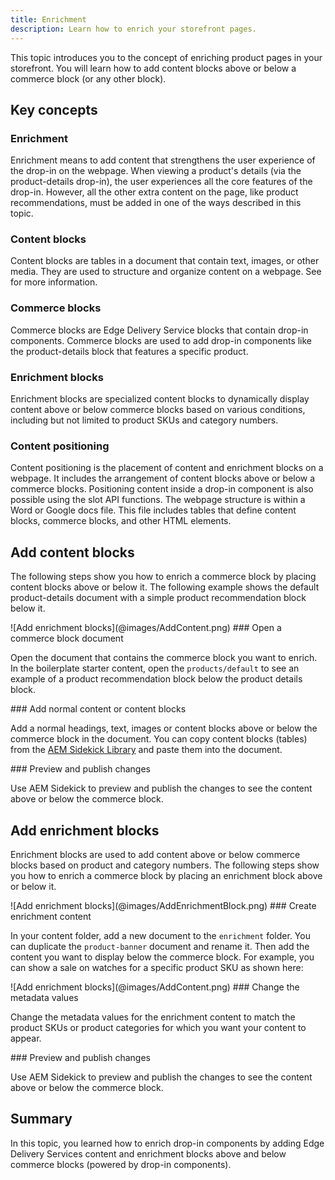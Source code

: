 ```yaml
---
title: Enrichment
description: Learn how to enrich your storefront pages.
---
```



This topic introduces you to the concept of enriching product pages in your storefront. You will learn how to add content blocks above or below a commerce block (or any other block).

## Key concepts

<Vocabulary>

### Enrichment

Enrichment means to add content that strengthens the user experience of the drop-in on the webpage. When viewing a product's details (via the product-details drop-in), the user experiences all the core features of the drop-in. However, all the other extra content on the page, like product recommendations, must be added in one of the ways described in this topic.

### Content blocks

Content blocks are tables in a document that contain text, images, or other media. They are used to structure and organize content on a webpage. See <Link href="https://www.aem.live/developer/block-collection" text="Block collection" /> for more information.

### Commerce blocks

Commerce blocks are Edge Delivery Service blocks that contain drop-in components. Commerce blocks are used to add drop-in components like the product-details block that features a specific product.


### Enrichment blocks

Enrichment blocks are specialized content blocks to dynamically display content above or below commerce blocks based on various conditions, including but not limited to product SKUs and category numbers.

### Content positioning

Content positioning is the placement of content and enrichment blocks on a webpage. It includes the arrangement of content blocks above or below a commerce blocks. Positioning content inside a drop-in component is also possible using the slot API functions. The webpage structure is within a Word or Google docs file. This file includes tables that define content blocks, commerce blocks, and other HTML elements.

</Vocabulary>

## Add content blocks

The following steps show you how to enrich a commerce block by placing content blocks above or below it. The following example shows the default product-details document with a simple product recommendation block below it.

<Diagram caption="Add enrichment blocks">
  ![Add enrichment blocks](@images/AddContent.png)
</Diagram>

<Tasks>

<Task>
### Open a commerce block document

Open the document that contains the commerce block you want to enrich. In the boilerplate starter content, open the `products/default` to see an example of a product recommendation block below the product details block.

</Task>

<Task>
### Add normal content or content blocks

Add a normal headings, text, images or content blocks above or below the commerce block in the document. You can copy content blocks (tables) from the [AEM Sidekick Library](https://sidekick-library--aem-block-collection--adobe.aem.page/tools/sidekick/library.html?plugin=blocks&path=/block-collection/) and paste them into the document.

</Task>

<Task>
### Preview and publish changes

Use AEM Sidekick to preview and publish the changes to see the content above or below the commerce block.

</Task>

</Tasks>

## Add enrichment blocks

Enrichment blocks are used to add content above or below commerce blocks based on product and category numbers. The following steps show you how to enrich a commerce block by placing an enrichment block above or below it.

<Diagram caption="Add enrichment blocks">
  ![Add enrichment blocks](@images/AddEnrichmentBlock.png)
</Diagram>

<Tasks>

<Task>
### Create enrichment content

In your content folder, add a new document to the `enrichment` folder. You can duplicate the `product-banner` document and rename it. Then add the content you want to display below the commerce block. For example, you can show a sale on watches for a specific product SKU as shown here:

<Diagram caption="Add enrichment blocks">
  ![Add enrichment blocks](@images/AddContent.png)
</Diagram>

</Task>

<Task>
### Change the metadata values

Change the metadata values for the enrichment content to match the product SKUs or product categories for which you want your content to appear.

</Task>

<Task>
### Preview and publish changes

Use AEM Sidekick to preview and publish the changes to see the content above or below the commerce block.

</Task>

</Tasks>

## Summary

In this topic, you learned how to enrich drop-in components by adding Edge Delivery Services content and enrichment blocks above and below commerce blocks (powered by drop-in components).
